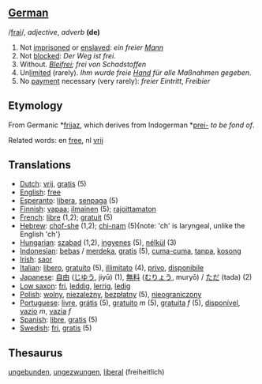 ==[[German]]==

/[[Pronunciation guide|frai]]/, ''adjective'', ''adverb'' '''(de)'''

# Not [[imprisoned]] or [[enslaved]]: ''ein freier [[Mann]]''
# Not [[blocked]]: ''Der Weg ist frei.''
# Without. ''[[Blei]]frei; frei von Schadstoffen''
# Un[[limit]]ed (rarely). ''Ihm wurde freie [[Hand]] für alle Maßnahmen gegeben.''
# No [[payment]] necessary (very rarely): ''freier Eintritt'', ''Freibier''


==Etymology==

From Germanic *[[frijaz]], which derives from Indogerman *[[prei-]] ''to be fond of''.

Related words: en [[free]], nl [[vrij]]

==Translations==

*[[Dutch]]: [[vrij]], [[gratis]] (5)
*[[English]]: [[free]]
*[[Esperanto]]: [[libera]], [[senpaga]] (5)
*[[Finnish]]: [[vapaa]]; [[ilmainen]] (5); [[rajoittamaton]]
*[[French]]: [[libre]] (1,2); [[gratuit]] (5)
*[[Hebrew]]: [[chof-she]] (1,2); [[chi-nam]] (5){note: 'ch' is laryngeal, unlike the English 'ch'}
*[[Hungarian]]: [[szabad]] (1,2), [[ingyenes]] (5), [[nélkül]] (3)
*[[Indonesian]]: [[bebas]] / [[merdeka]], [[gratis]] (5), [[cuma-cuma]], [[tanpa]], [[kosong]]
*[[Irish]]: [[saor]]
*[[Italian]]: [[libero]], [[gratuito]] (5), [[illimitato]] (4), [[privo]], [[disponibile]]
*[[Japanese]]: [[自由]] ([[じゆう]], jiyū) (1), [[無料]] ([[むりょう]], muryō) / [[ただ]] (tada) (2)
*[[Low saxon]]: [[fri]], [[leddig]], [[lerrig]], [[ledig]]
*[[Polish]]: [[wolny]], [[niezależny]], [[bezpłatny]] (5), [[nieograniczony]]
*[[Portuguese]]: [[livre]], [[grátis]] (5), [[gratuito]] ''m'' (5), [[gratuita]] ''f'' (5), [[disponível]], [[vazio]] ''m'', [[vazia]] ''f''
*[[Spanish]]: [[libre]], [[gratis]] (5)
*[[Swedish]]: [[fri]], [[gratis]] (5)

==Thesaurus==

[[ungebunden]], [[ungezwungen]], [[liberal]] (freiheitlich)